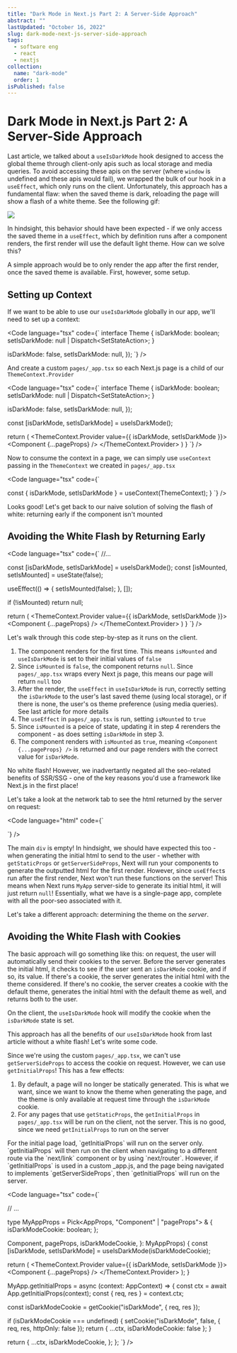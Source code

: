 ```yaml
---
title: "Dark Mode in Next.js Part 2: A Server-Side Approach"
abstract: ""
lastUpdated: "October 16, 2022"
slug: dark-mode-next-js-server-side-approach
tags:
  - software eng
  - react
  - nextjs
collection:
  name: "dark-mode"
  order: 1
isPublished: false
---
```


# Dark Mode in Next.js Part 2: A Server-Side Approach

Last <Link href="/blog/dark-mode-next-js-client-side-approach">article</Link>, we talked about a `useIsDarkMode` hook designed to access the global theme through client-only apis such as local storage and media queries. To avoid accessing these apis on the server (where `window` is undefined and these apis would fail), we wrapped the bulk of our hook in a `useEffect`, which only runs on the client. Unfortunately, this approach has a fundamental flaw: when the saved theme is dark, reloading the page will show a flash of a white theme. See the following gif:

<Image src="/blog/fzf-mark.png" width={1890} height={1039} />

In hindsight, this behavior should have been expected - if we only access the saved theme in a `useEffect`, which by definition runs after a component renders, the first render will use the default light theme. How can we solve this?

A simple approach would be to only render the app after the first render, once the saved theme is available. First, however, some setup.

## Setting up Context

If we want to be able to use our `useIsDarkMode` globally in our app, we'll need to set up a context:

<Code language="tsx" code={`
interface Theme {
  isDarkMode: boolean;
  setIsDarkMode: null | Dispatch<SetStateAction<boolean>>;
}

  isDarkMode: false,
  setIsDarkMode: null,
});
`} />

And create a custom `pages/_app.tsx` so each Next.js page is a child of our `ThemeContext.Provider`

<Code language="tsx" code={`
interface Theme {
  isDarkMode: boolean;
  setIsDarkMode: null | Dispatch<SetStateAction<boolean>>;
}

  isDarkMode: false,
  setIsDarkMode: null,
});

  const [isDarkMode, setIsDarkMode] = useIsDarkMode();

  return (
    <ThemeContext.Provider value={{ isDarkMode, setIsDarkMode }}>
      <Component {...pageProps} />
    </ThemeContext.Provider>
  )
}
`} />

Now to consume the context in a page, we can simply use `useContext` passing in the `ThemeContext` we created in `pages/_app.tsx`

<Code language="tsx" code={`

  const { isDarkMode, setIsDarkMode } = useContext(ThemeContext);
}
`} />

Looks good! Let's get back to our naive solution of solving the flash of white: returning early if the component isn't mounted

## Avoiding the White Flash by Returning Early

<Code language="tsx" code={`
//...

  const [isDarkMode, setIsDarkMode] = useIsDarkMode();
  const [isMounted, setIsMounted] = useState(false);

  useEffect(() => {
    setIsMounted(false);
  }, []);

  if (!isMounted) return null;

  return (
    <ThemeContext.Provider value={{ isDarkMode, setIsDarkMode }}>
      <Component {...pageProps} />
    </ThemeContext.Provider>
  )
}
`} />

Let's walk through this code step-by-step as it runs on the client.

1. The component renders for the first time. This means `isMounted` and `useIsDarkMode` is set to their initial values of `false` 
2. Since `isMounted` is `false`, the component returns `null`. Since `pages/_app.tsx` wraps every Next js page, this means our page will return `null` too
3. After the render, the `useEffect` in `useIsDarkMode` is run, correctly setting the `isDarkMode` to the user's last saved theme (using local storage), or if there is none, the user's os theme preference (using media queries). See last <Link href="/blog/use-is-dark-mode-for-ssg-ssr-in-next#the-problems-with-server-rendering">article</Link> for more details
3. The `useEffect` in `pages/_app.tsx` is run, setting `isMounted` to `true`
4. Since `isMounted` is a peice of state, updating it in step 4 rerenders the component - as does setting `isDarkMode` in step 3.
5. The component renders with `isMounted` as `true`, meaning `<Component {...pageProps} />` is returned and our page renders with the correct value for `isDarkMode`. 

No white flash! However, we inadvertantly negated all the seo-related benefits of SSR/SSG - one of the key reasons you'd use a framework like Next.js in the first place!

Let's take a look at the network tab to see the html returned by the server on request:

<Code language="html" code={`
<!DOCTYPE html>
<html>
    <head>
      <!-- ... -->
    </head>
    <body>
        <div id="__next"></div>
        <script src="/_next/static/chunks/react-refresh.js?ts=1673917537551"></script>
        <script id="__NEXT_DATA__" type="application/json">
          <!-- ... -->
        </script>
    </body>
</html>
`} />

The main `div` is empty! In hindsight, we should have expected this too - when generating the initial html to send to the user - whether with `getStaticProps` or `getServerSideProps`, Next will run your components to generate the outputted html for the first render. However, since `useEffect`s run after the first render, Next won't run these functions on the server! This means when Next runs `MyApp` server-side to generate its initial html, it will just return `null`! Essentially, what we have is a single-page app, complete with all the poor-seo associated with it. 

Let's take a different approach: determining the theme on the _server_.

## Avoiding the White Flash with Cookies

The basic approach will go something like this: on request, the user will automatically send their cookies to the server. Before the server generates the initial html, it checks to see if the user sent an `isDarkMode` cookie, and if so, its value. If there's a cookie, the server generates the initial html with the theme considered. If there's no cookie, the server creates a cookie with the default theme, generates the initial html with the default theme as well, and returns both to the user.

On the client, the `useIsDarkMode` hook will modify the cookie when the `isDarkMode` state is set. 

This approach has all the benefits of our `useIsDarkMode` hook from last article without a white flash! Let's write some code.

Since we're using the custom `pages/_app.tsx`, we can't use `getServerSideProps` to access the cookie on request. However, we can use `getInitialProps`! This has a few effects:

1. By default, a page will no longer be statically generated. This is what we want, since we want to know the theme when generating the page, and the theme is only available at request time through the `isDarkMode` cookie.
2. For any pages that use `getStaticProps`, the `getInitialProps` in `pages/_app.tsx` will be run on the client, not the server. This is no good, since we need `getInitialProps` to run on the server

<Info>
For the initial page load, `getInitialProps` will run on the server only. `getInitialProps` will then run on the client when navigating to a different route via the `next/link` component or by using `next/router`. However, if `getInitialProps` is used in a custom _app.js, and the page being navigated to implements `getServerSideProps`, then `getInitialProps` will run on the server.
</Info>

<Code language="tsx" code={`

// ...

type MyAppProps = Pick<AppProps, "Component" | "pageProps"> & {
  isDarkModeCookie: boolean;
};

  Component,
  pageProps,
  isDarkModeCookie,
}: MyAppProps) {
  const [isDarkMode, setIsDarkMode] = useIsDarkMode(isDarkModeCookie);

  return (
    <ThemeContext.Provider value={{ isDarkMode, setIsDarkMode }}>
      <Component {...pageProps} />
    </ThemeContext.Provider>
  );
}

MyApp.getInitialProps = async (context: AppContext) => {
  const ctx = await App.getInitialProps(context);
  const { req, res } = context.ctx;

  const isDarkModeCookie = getCookie("isDarkMode", { req, res });

  if (isDarkModeCookie === undefined) {
    setCookie("isDarkMode", false, { req, res, httpOnly: false });
    return { ...ctx, isDarkModeCookie: false };
  }

  return {
    ...ctx,
    isDarkModeCookie,
  };
};
`} />


